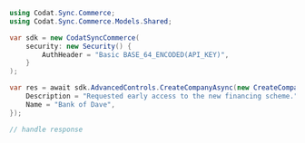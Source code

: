 ```csharp CreateCompany.cs
using Codat.Sync.Commerce;
using Codat.Sync.Commerce.Models.Shared;

var sdk = new CodatSyncCommerce(
    security: new Security() {
        AuthHeader = "Basic BASE_64_ENCODED(API_KEY)",
    }
);

var res = await sdk.AdvancedControls.CreateCompanyAsync(new CreateCompany() {
    Description = "Requested early access to the new financing scheme.",
    Name = "Bank of Dave",
});

// handle response
```
